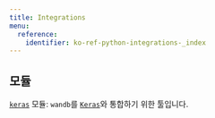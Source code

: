 ```yaml
---
title: Integrations
menu:
  reference:
    identifier: ko-ref-python-integrations-_index
---
```


## 모듈

[`keras`](/ko/ref/python/integrations/keras/) 모듈: `wandb`를 [`Keras`](https://keras.io/)와 통합하기 위한 툴입니다.
